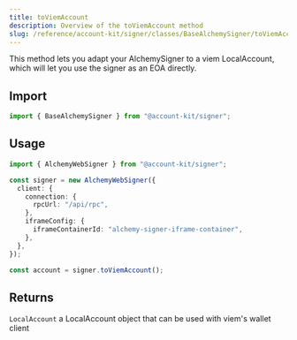 ```yaml
---
title: toViemAccount
description: Overview of the toViemAccount method
slug: /reference/account-kit/signer/classes/BaseAlchemySigner/toViemAccount
---
```



This method lets you adapt your AlchemySigner to a viem LocalAccount, which
will let you use the signer as an EOA directly.

## Import

```ts
import { BaseAlchemySigner } from "@account-kit/signer";
```

## Usage

```ts
import { AlchemyWebSigner } from "@account-kit/signer";

const signer = new AlchemyWebSigner({
  client: {
    connection: {
      rpcUrl: "/api/rpc",
    },
    iframeConfig: {
      iframeContainerId: "alchemy-signer-iframe-container",
    },
  },
});

const account = signer.toViemAccount();
```

## Returns

`LocalAccount`
a LocalAccount object that can be used with viem's wallet client
